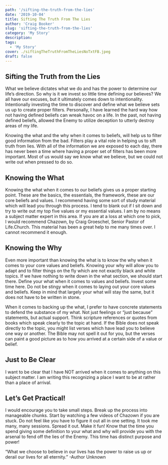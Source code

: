 ```yaml
---
path: '/sifting-the-truth-from-the-lies'
date: '2019-10-04'
title: Sifting The Truth From The Lies
author: 'Craig Booker'
slug: 'sifting-the-truth-from-the-lies'
category: 'My Story'
description:
tags:
  - 'My Story'
cover: ./siftingTheTruthFromTheLiesNoTxtFB.jpeg
draft: false
---
```


## Sifting the Truth from the Lies

What we believe dictates what we do and has the power to determine our life’s direction. So why is it we invest so little time defining our believes? We all have our excuses, but it ultimately comes down to intentionality. Intentionally investing the time to discover and define what we believe sets us up to create proper filters. Personally, I have learned the hard way how not having defined beliefs can wreak havoc on a life. In the past, not having defined beliefs, allowed the Enemy to utilize deception to utterly destroy areas of my life.

Knowing the what and the why when it comes to beliefs, will help us to filter good information from the bad. Filters play a vital role in helping us to sift truth from lies. With all of the information we are exposed to each day, there has never been a time where having a proper set of filters has been more important. Most of us would say we know what we believe, but we could not write out when pressed to do so.

## Knowing the What

Knowing the what when it comes to our beliefs gives us a proper starting point. These are the basics, the essentials, the framework, these are our core beliefs and values. I recommend having some sort of study material which will lead you through this process. I tend to blank out if I sit down and try to write out my top five values or my essential values. I am by no means a subject matter expert in this area. If you are at a loss at which one to pick, I would recommend Chazown, by Craig Groeschel, Senior Pastor of Life.Church. This material has been a great help to me many times over. I cannot recommend it enough.

## Knowing the Why

Even more important than knowing the what is to know the why when it comes to your core values and beliefs. Knowing your why will allow you to adapt and to filter things on the fly which are not exactly black and white topics. If we have nothing to write down in the what section, we should start there. Define your what when it comes to values and beliefs. Invest some time here. Do not be stingy when it comes to laying out your core values and beliefs. Keep in mind that largely your what will stay the same, but it does not have to be written in stone.

When it comes to backing up the what, I prefer to have concrete statements to defend the substance of my what. Not just feelings or “just because” statements, but actual support. Think scripture references or quotes from books which speak clearly to the topic at hand. If the Bible does not speak directly to the topic, you might list verses which have lead you to believe one way or another. The Bible may not spell it out for you, but the verses can paint a good picture as to how you arrived at a certain side of a value or belief.

## Just to Be Clear

I want to be clear that I have NOT arrived when it comes to anything on this subject matter. I am writing this recognizing a place I want to be at rather than a place of arrival.

## Let’s Get Practical!

I would encourage you to take small steps. Break up the process into manageable chunks. Start by watching a few videos of Chazown if you are stuck. Do not feel like you have to figure it out all in one setting. It took me many, many sessions. Spread it out. Make it fun! Know that the time you spend giving some definition to your what and why will provide you with the arsenal to fend off the lies of the Enemy. This time has distinct purpose and power!

“What we choose to believe in our lives has the power to raise us up or derail our lives for all eternity.” -Author Unknown
